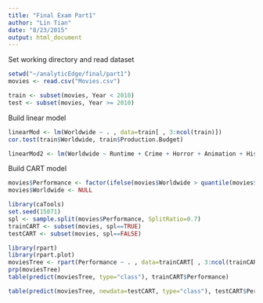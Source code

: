 ```yaml
---
title: "Final Exam Part1"
author: "Lin Tian"
date: "8/23/2015"
output: html_document
---
```


Set working directory and read dataset

```r
setwd("~/analyticEdge/final/part1")
movies <- read.csv("Movies.csv")

train <- subset(movies, Year < 2010)
test <- subset(movies, Year >= 2010)
```

Build linear model

```r
linearMod <- lm(Worldwide ~ . , data=train[ , 3:ncol(train)])
cor.test(train$Worldwide, train$Production.Budget)

linearMod2 <- lm(Worldwide ~ Runtime + Crime + Horror + Animation + History + Nominations + Production.Budget, data=train[ , 3:ncol(train)])
```

Build CART model

```r
movies$Performance <- factor(ifelse(movies$Worldwide > quantile(movies$Worldwide, .75), "Excellent", ifelse(movies$Worldwide > quantile(movies$Worldwide, .25), "Average", "Poor")))
movies$Worldwide <- NULL

library(caTools)
set.seed(15071)
spl <- sample.split(movies$Performance, SplitRatio=0.7)
trainCART <- subset(movies, spl==TRUE)
testCART <- subset(movies, spl==FALSE)

library(rpart)
library(rpart.plot)
moviesTree <- rpart(Performance ~ . , data=trainCART[ , 3:ncol(trainCART)])
prp(moviesTree)
table(predict(moviesTree, type="class"), trainCART$Performance)

table(predict(moviesTree, newdata=testCART, type="class"), testCART$Performance)
```

